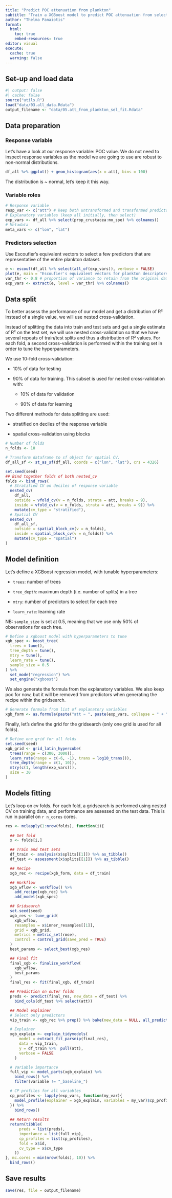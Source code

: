 ```yaml
---
title: "Predict POC attenuation from plankton"
subtitle: "Train a XGBoost model to predict POC attenuation from selected plankton diversity data."
author: "Thelma Panaïotis"
format:
  html:
    toc: true
    embed-resources: true
editor: visual
execute:
  cache: true
  warning: false
---
```


## Set-up and load data

```r
#| output: false
#| cache: false
source("utils.R")
load("data/03.all_data.Rdata")
output_filename <- "data/05.att_from_plankton_sel_fit.Rdata"
```

## Data preparation

### Response variable

Let’s have a look at our response variable: POC value. We do not need to inspect response variables as the model we are going to use are robust to non-normal distributions.

```r
df_all %>% ggplot() + geom_histogram(aes(x = att), bins = 100)
```

The distribution is \~ normal, let’s keep it this way.

### Variable roles

```r
# Response variable
resp_var <- c("att") # keep both untransformed and transformed predictor
# Explanatory variables (keep all initially, then select)
exp_vars <- df_all %>% select(prop_crustacea:mo_spe) %>% colnames()
# Metadata
meta_vars <- c("lon", "lat")
```

### Predictors selection

Use Escoufier’s equivalent vectors to select a few predictors that are representative of the entire plankton dataset.

```r
e <- escouf(df_all %>% select(all_of(exp_vars)), verbose = FALSE)
plot(e, main = "Escoufier's equivalent vectors for plankton descriptors")
var_thr <- 0.8 # proportion of variance to retain from the original dataset
exp_vars <- extract(e, level = var_thr) %>% colnames()
```

## Data split

To better assess the performance of our model and get a distribution of R² instead of a single value, we will use nested cross-validation.

Instead of splitting the data into train and test sets and get a single estimate of R² on the test set, we will use nested cross-validation so that we have several repeats of train/test splits and thus a distribution of R² values. For each fold, a second cross-validation is performed within the training set in order to tune the hyperparameters.

We use 10-fold cross-validation:

-   10% of data for testing

-   90% of data for training. This subset is used for nested cross-validation with:

    -   10% of data for validation

    -   90% of data for learning

Two different methods for data splitting are used:

-   stratified on deciles of the response variable

-   spatial cross-validation using blocks

```r
# Number of folds
n_folds <- 10

# Transform dataframe to sf object for spatial CV.
df_all_sf <- st_as_sf(df_all, coords = c("lon", "lat"), crs = 4326)

set.seed(seed)
## Bind together folds of both nested_cv
folds <- bind_rows(
  # Stratified CV on deciles of response variable
  nested_cv(
    df_all,
    outside = vfold_cv(v = n_folds, strata = att, breaks = 9),
    inside = vfold_cv(v = n_folds, strata = att, breaks = 9)) %>%
    mutate(cv_type = "stratified"),
  # Spatial CV
  nested_cv(
    df_all_sf,
    outside = spatial_block_cv(v = n_folds),
    inside = spatial_block_cv(v = n_folds)) %>%
    mutate(cv_type = "spatial")
)
```

## Model definition

Let’s define a XGBoost regression model, with tunable hyperparameters:

-   `trees`: number of trees

-   `tree_depth`: maximum depth (i.e. number of splits) in a tree

-   `mtry`: number of predictors to select for each tree

-   `learn_rate`: learning rate

NB: `sample_size` is set at 0.5, meaning that we use only 50% of observations for each tree.

```r
# Define a xgboost model with hyperparameters to tune
xgb_spec <- boost_tree(
  trees = tune(),
  tree_depth = tune(),
  mtry = tune(),
  learn_rate = tune(),
  sample_size = 0.5
) %>%
  set_mode("regression") %>%
  set_engine("xgboost")
```

We also generate the formula from the explanatory variables. We also keep poc for now, but it will be removed from predictors when generating the recipe within the gridsearch.

```r
# Generate formula from list of explanatory variables
xgb_form <- as.formula(paste("att ~ ", paste(exp_vars, collapse = " + "), sep = ""))
```

Finally, let’s define the grid for the gridsearch (only one grid is used for all folds).

```r
# Define one grid for all folds
set.seed(seed)
xgb_grid <- grid_latin_hypercube(
  trees(range = c(300, 3000)),
  learn_rate(range = c(-6, -1), trans = log10_trans()),
  tree_depth(range = c(1, 10)),
  mtry(c(1, length(exp_vars))),
  size = 30
)
```

## Models fitting

Let’s loop on cv folds. For each fold, a gridsearch is performed using nested CV on training data, and performance are assessed on the test data. This is run in parallel on `r n_cores` cores.

```r
res <- mclapply(1:nrow(folds), function(i){
  
  ## Get fold
  x <- folds[i,]

  ## Train and test sets
  df_train <- analysis(x$splits[[1]]) %>% as_tibble()
  df_test <- assessment(x$splits[[1]]) %>% as_tibble()

  ## Recipe
  xgb_rec <- recipe(xgb_form, data = df_train)

  ## Workflow
  xgb_wflow <- workflow() %>%
    add_recipe(xgb_rec) %>%
    add_model(xgb_spec)

  ## Gridsearch
  set.seed(seed)
  xgb_res <- tune_grid(
    xgb_wflow,
    resamples = x$inner_resamples[[1]],
    grid = xgb_grid,
    metrics = metric_set(rmse),
    control = control_grid(save_pred = TRUE)
  )
  best_params <- select_best(xgb_res)

  ## Final fit
  final_xgb <- finalize_workflow(
    xgb_wflow,
    best_params
  )
  final_res <- fit(final_xgb, df_train)

  ## Prediction on outer folds
  preds <- predict(final_res, new_data = df_test) %>%
    bind_cols(df_test %>% select(att))

  ## Model explainer
  # Select only predictors
  vip_train <- xgb_rec %>% prep() %>% bake(new_data = NULL, all_predictors())

  # Explainer
  xgb_explain <- explain_tidymodels(
      model = extract_fit_parsnip(final_res),
      data = vip_train,
      y = df_train %>%  pull(att),
      verbose = FALSE
    )

  # Variable importance
  full_vip <- model_parts(xgb_explain) %>%
    bind_rows() %>%
    filter(variable != "_baseline_")

  # CP profiles for all variables
  cp_profiles <- lapply(exp_vars, function(my_var){
    model_profile(explainer = xgb_explain, variables = my_var)$cp_profiles %>% as_tibble()
  }) %>%
    bind_rows()
  
  ## Return results
  return(tibble(
      preds = list(preds),
      importance = list(full_vip),
      cp_profiles = list(cp_profiles),
      fold = x$id,
      cv_type = x$cv_type
    ))
}, mc.cores = min(nrow(folds), 10)) %>%
  bind_rows()
```

## Save results

```r
save(res, file = output_filename)
```

\
